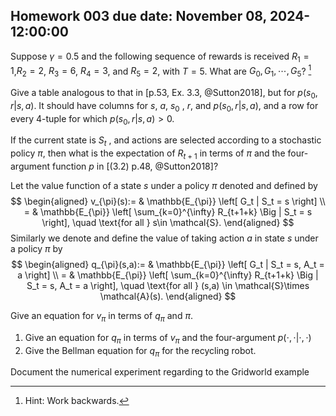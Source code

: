 ## Homework 003 due date: November 08, 2024-12:00:00

::: {#exr-hw_003_01}
 Suppose $\gamma= 0.5$ and the following sequence of rewards is received 
 $R_1 = 1$,$R_2 = 2$, $R_3 = 6$, $R_4 = 3$, and $R_5 = 2$, with $T = 5$. 
 What are $G_0 , G_1 , \cdots, G_5$? [^_hw_003-1]
:::

::: {#exr--hw_003_02}
Give a table analogous to that in [p.53, Ex. 3.3, @Sutton2018], but for
$p(s_0 , r |s, a)$. It should have columns for $s$, $a$, $s_0$ , $r$, and
$p(s_0 , r |s, a)$, and a row for every 4-tuple for which
$p(s_0 , r |s, a) > 0$.
:::


::: {#exr--hw_003_03}
If the current state is $S_t$ , and actions are selected according to a stochastic
policy $\pi$, then what is the expectation of $R_{t+1}$ in terms of $\pi$ and the four-argument
function $p$ in [(3.2) p.48, @Sutton2018]?
:::

Let the value function of a state $s$ under a policy $\pi$ denoted and defined by
$$
\begin{aligned}
	v_{\pi}(s):=  &
		\mathbb{E_{\pi}}
		\left[
			G_t | S_t = s
		\right]
		\\
		= &
		\mathbb{E_{\pi}}
		\left[
			\sum_{k=0}^{\infty}
				R_{t+1+k}
				\Big |
				S_t = s
		\right], \quad \text{for all } s\in \mathcal{S}.
\end{aligned}
$$
Similarly  we denote and define the value of taking action $a$ in state $s$ under a 
policy $\pi$ by
$$
\begin{aligned}
	q_{\pi}(s,a):=  &
		\mathbb{E_{\pi}}
		\left[
			G_t | S_t = s, A_t = a
		\right]
		\\
		= &
		\mathbb{E_{\pi}}
		\left[
			\sum_{k=0}^{\infty}
				R_{t+1+k}
				\Big |
				S_t = s, A_t = a
		\right], \quad \text{for all } (s,a) \in \mathcal{S}\times \mathcal{A}(s).
\end{aligned}
$$

::: {#exr--hw_003_04}
Give an equation for $v_{\pi}$ in terms of $q_{\pi}$ and $\pi$.
:::

::: {#exr--hw_003_05}
1. Give an equation for $q_{\pi}$ in terms of $v_{\pi}$ and the four-argument 
$p(\cdot,\cdot|\cdot,\cdot)$
2. Give the Bellman equation for $q_{\pi}$ for the recycling robot.

:::

::: {#exr--hw_003_06}
Document the numerical experiment regarding to the Gridworld example
:::


[^_hw_003-1]: Hint: Work backwards.
 